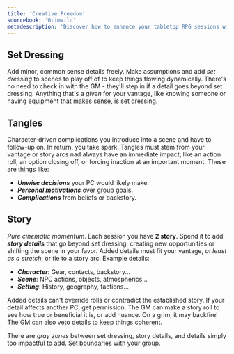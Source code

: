 ```yaml
---
title: 'Creative Freedom'
sourcebook: 'Grimwild'
metadescription: 'Discover how to enhance your tabletop RPG sessions with creative freedom in the Moxie system, including set dressing, tangles, and story points for dynamic storytelling.'
---
```


## Set Dressing

Add minor, common sense details freely. Make assumptions and add _set dressing_ to scenes to play off of to keep things flowing dynamically. There's no need to check in with the GM - they'll step in if a detail goes beyond set dressing. Anything that's a _given_ for your vantage, like knowing someone or having equipment that makes sense, is set dressing.

## Tangles

Character-driven complications you introduce into a scene and have to follow-up on. In return, you take spark. Tangles must stem from your vantage or story arcs nad always have an immediate impact, like an action roll, an option closing off, or forcing inaction at an important moment. These are things like:

- **_Unwise decisions_** your PC would likely make.
- **_Personal motivations_** over group goals.
- **_Complications_** from beliefs or backstory.

## Story

_Pure cinematic momentum_. Each session you have **2 story**. Spend it to add **_story details_** that go beyond set dressing, creating new opportunities or shifting the scene in your favor. Added details must fit your vantage, _at least as a stretch_, or tie to a story arc. Example details:

- **_Character_**: Gear, contacts, backstory...
- **_Scene_**: NPC actions, objects, atmospherics...
- **_Setting_**: History, geography, factions...

Added details can't override rolls or contradict the established story. If your detail affects another PC, get permission. The GM can make a story roll to see how true or beneficial it is, or add nuance. On a grim, it may backfire! The GM can also veto details to keep things coherent.

There are _gray zones_ between set dressing, story details, and details simply too impactful to add. Set boundaries with your group.
